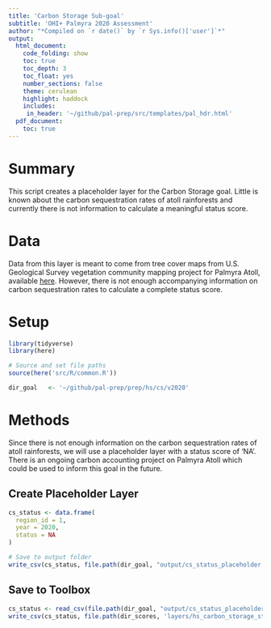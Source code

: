 ```yaml
---
title: 'Carbon Storage Sub-goal'
subtitle: 'OHI+ Palmyra 2020 Assessment'
author: "*Compiled on `r date()` by `r Sys.info()['user']`*"
output: 
  html_document:
    code_folding: show
    toc: true
    toc_depth: 3 
    toc_float: yes
    number_sections: false
    theme: cerulean
    highlight: haddock
    includes: 
     in_header: '~/github/pal-prep/src/templates/pal_hdr.html' 
  pdf_document:
    toc: true
---
```


# Summary

This script creates a placeholder layer for the Carbon Storage goal. Little is known about the carbon sequestration rates of atoll rainforests and currently there is not information to calculate a meaningful status score.         

# Data 

Data from this layer is meant to come from tree cover maps from U.S. Geological Survey vegetation community mapping project for Palmyra Atoll, available [here](https://www.sciencebase.gov/catalog/item/5c66fc5be4b0fe48cb3aca49). However, there is not enough accompanying information on carbon sequestration rates to calculate a complete status score.  

# Setup

```r

library(tidyverse)
library(here)

# Source and set file paths
source(here('src/R/common.R'))

dir_goal   <- '~/github/pal-prep/prep/hs/cs/v2020'
```


# Methods

Since there is not enough information on the carbon sequestration rates of atoll rainforests, we will use a placeholder layer with a status score of 'NA'. There is an ongoing carbon accounting project on Palmyra Atoll which could be used to inform this goal in the future.   

## Create Placeholder Layer

```r

cs_status <- data.frame(
  region_id = 1, 
  year = 2020, 
  status = NA
)

# Save to output folder
write_csv(cs_status, file.path(dir_goal, "output/cs_status_placeholder.csv"))
```

## Save to Toolbox 

```r
cs_status <- read_csv(file.path(dir_goal, "output/cs_status_placeholder.csv"))
write_csv(cs_status, file.path(dir_scores, 'layers/hs_carbon_storage_status_placeholder.csv'))
```
 
 